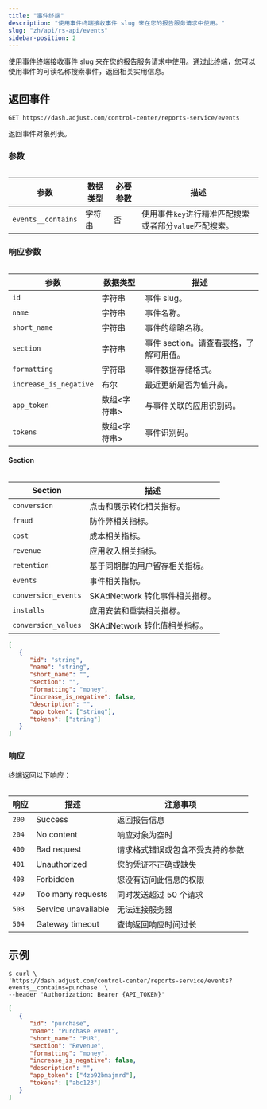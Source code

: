```yaml
---
title: "事件终端"
description: "使用事件终端接收事件 slug 来在您的报告服务请求中使用。"
slug: "zh/api/rs-api/events"
sidebar-position: 2
---
```


使用事件终端接收事件 slug 来在您的报告服务请求中使用。通过此终端，您可以使用事件的可读名称搜索事件，返回相关实用信息。

## 返回事件

```http
GET https://dash.adjust.com/control-center/reports-service/events
```

返回事件对象列表。

### 参数

<Table>

| 参数               | 数据类型 | 必要参数 | 描述                                                   |
| ------------------ | -------- | -------- | ------------------------------------------------------ |
| `events__contains` | 字符串   | 否       | 使用事件`key`进行精准匹配搜索或者部分`value`匹配搜索。 |

</Table>

### 响应参数

<Table>

| 参数                   | 数据类型     | 描述                                                          |
| ---------------------- | ------------ | ------------------------------------------------------------- |
| `id`                   | 字符串       | 事件 slug。                                                   |
| `name`                 | 字符串       | 事件名称。                                                    |
| `short_name`           | 字符串       | 事件的缩略名称。                                              |
| `section`              | 字符串       | 事件 section。请查看[表格](#rs-events-sections)，了解可用值。 |
| `formatting`           | 字符串       | 事件数据存储格式。                                            |
| `increase_is_negative` | 布尔         | 最近更新是否为值升高。                                        |
| `app_token`            | 数组<字符串> | 与事件关联的应用识别码。                                      |
| `tokens`               | 数组<字符串> | 事件识别码。                                                  |

</Table>

#### Section

<Table>

| Section             | 描述                           |
| ------------------- | ------------------------------ |
| `conversion`        | 点击和展示转化相关指标。       |
| `fraud`             | 防作弊相关指标。               |
| `cost`              | 成本相关指标。                 |
| `revenue`           | 应用收入相关指标。             |
| `retention`         | 基于同期群的用户留存相关指标。 |
| `events`            | 事件相关指标。                 |
| `conversion_events` | SKAdNetwork 转化事件相关指标。 |
| `installs`          | 应用安装和重装相关指标。       |
| `conversion_values` | SKAdNetwork 转化值相关指标。   |

</Table>

```json
[
   {
      "id": "string",
      "name": "string",
      "short_name": "",
      "section": "",
      "formatting": "money",
      "increase_is_negative": false,
      "description": "",
      "app_token": ["string"],
      "tokens": ["string"]
   }
]
```

### 响应

终端返回以下响应：

<Table>

| 响应  | 描述                | 注意事项                         |
| ----- | ------------------- | -------------------------------- |
| `200` | Success             | 返回报告信息                     |
| `204` | No content          | 响应对象为空时                   |
| `400` | Bad request         | 请求格式错误或包含不受支持的参数 |
| `401` | Unauthorized        | 您的凭证不正确或缺失             |
| `403` | Forbidden           | 您没有访问此信息的权限           |
| `429` | Too many requests   | 同时发送超过 50 个请求           |
| `503` | Service unavailable | 无法连接服务器                   |
| `504` | Gateway timeout     | 查询返回响应时间过长             |

</Table>

## 示例

```console
$ curl \
'https://dash.adjust.com/control-center/reports-service/events?events__contains=purchase' \
--header 'Authorization: Bearer {API_TOKEN}'
```

```json
[
   {
      "id": "purchase",
      "name": "Purchase event",
      "short_name": "PUR",
      "section": "Revenue",
      "formatting": "money",
      "increase_is_negative": false,
      "description": "",
      "app_token": ["4zb92bmajmrd"],
      "tokens": ["abc123"]
   }
]
```

